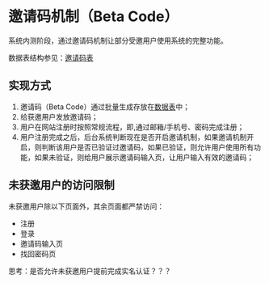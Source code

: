 # 邀请码机制（Beta Code）

系统内测阶段，通过邀请码机制让部分受邀用户使用系统的完整功能。

数据表结构参见：[邀请码表](../数据表/邀请码.mdx)

## 实现方式

1. 邀请码（Beta Code）通过批量生成存放在[数据表](../数据表/邀请码.mdx)中；
2. 给获邀用户发放邀请码；
3. 用户在网站注册时按照常规流程，即,通过邮箱/手机号、密码完成注册；
4. 用户注册完成之后，后台系统判断现在是否开启邀请机制，如果邀请机制开启，则判断该用户是否已验证过邀请码，如果已验证，则允许用户使用所有功能，如果未验证，则给用户展示邀请码输入页，让用户输入有效的邀请码；


## 未获邀用户的访问限制

未获邀用户除以下页面外，其余页面都严禁访问：
- 注册
- 登录
- 邀请码输入页
- 找回密码页

思考：是否允许未获邀用户提前完成实名认证？？？